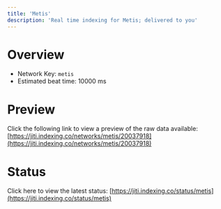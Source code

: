 ```yaml
---
title: 'Metis'
description: 'Real time indexing for Metis; delivered to you'
---
```


# Overview
- Network Key: `metis`
- Estimated beat time: 10000 ms

# Preview
Click the following link to view a preview of the raw data available: [https://jiti.indexing.co/networks/metis/20037918](https://jiti.indexing.co/networks/metis/20037918)

# Status
Click here to view the latest status: [https://jiti.indexing.co/status/metis](https://jiti.indexing.co/status/metis)
